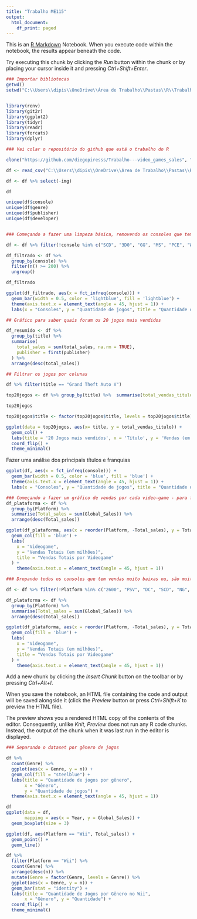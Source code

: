 ```yaml
---
title: "Trabalho ME115"
output:
  html_document:
    df_print: paged
---
```


This is an [R Markdown](http://rmarkdown.rstudio.com) Notebook. When you execute code within the notebook, the results appear beneath the code. 

Try executing this chunk by clicking the *Run* button within the chunk or by placing your cursor inside it and pressing *Ctrl+Shift+Enter*. 
```r
### Importar bibliotecas
getwd()
setwd("C:\\Users\\dipis\\OneDrive\\Área de Trabalho\\Pastas\\R\\Trabalho R")


library(renv)
library(git2r)
library(ggplot2)
library(tidyr)
library(readr)
library(forcats)
library(dplyr)
```

```r
### Vai colar o repositório do github que está o trabalho do R

clone("https://github.com/diegopiresss/Trabalho---video_games_sales", "Trabalho R")
```

```r
df <- read_csv("C:\\Users\\dipis\\OneDrive\\Área de Trabalho\\Pastas\\R\\Trabalho R\\dados_games_a.csv")

df <- df %>% select(-img)

df

unique(df$console)    
unique(df$genre)    
unique(df$publisher)    
unique(df$developer)



```


```r
### Começando a fazer uma limpeza básica, removendo os consoles que tem menos do que 200 jogos

df <- df %>% filter(!console %in% c("SCD", "3D0", "GG", "MS", "PCE", "WW", "2600", "DC", "VC", "GC", "OSX", "And", "All","DSiW"))

df_filtrado <- df %>%
  group_by(console) %>%
  filter(n() >= 200) %>%
  ungroup()

df_filtrado

ggplot(df_filtrado, aes(x = fct_infreq(console))) +
  geom_bar(width = 0.5, color = 'lightblue', fill = 'lightblue') +
  theme(axis.text.x = element_text(angle = 45, hjust = 1)) +
  labs(x = "Consoles", y = "Quantidade de jogos", title = "Quantidade de jogos por plataforma")
```
```r
## Gráfico para saber quais foram os 20 jogos mais vendidos

df_resumido <- df %>%
  group_by(title) %>%
  summarise(
    total_sales = sum(total_sales, na.rm = TRUE),
    publisher = first(publisher)
  ) %>%
  arrange(desc(total_sales))

## Filtrar os jogos por colunas

df %>% filter(title == "Grand Theft Auto V")

top20jogos <- df %>% group_by(title) %>%  summarise(total_vendas_titulo = sum(total_sales, na.rm = TRUE)) %>% arrange(desc(total_vendas_titulo)) %>% head(20)

top20jogos

top20jogos$title <- factor(top20jogos$title, levels = top20jogos$title)

ggplot(data = top20jogos, aes(x= title, y = total_vendas_titulo)) +
  geom_col() +
  labs(title = '20 Jogos mais vendidos', x = 'Título', y = 'Vendas (em milhões)') +
  coord_flip() +
  theme_minimal()

```

Fazer uma análise dos principais títulos e franquias

```r
ggplot(df, aes(x = fct_infreq(console))) +
  geom_bar(width = 0.5, color = 'blue', fill = 'blue') +
  theme(axis.text.x = element_text(angle = 45, hjust = 1)) +
  labs(x = "Consoles", y = "Quantidade de jogos", title = "Quantidade de jogos por plataforma")
```
```r
### Começando a fazer um gráfico de vendas por cada video-game - para focarmos as análises somente para os videogmes que são mais relevantes
df_plataforma <- df %>% 
  group_by(Platform) %>% 
  summarise(Total_sales = sum(Global_Sales)) %>% 
  arrange(desc(Total_sales))

ggplot(df_plataforma, aes(x = reorder(Platform, -Total_sales), y = Total_sales)) +
  geom_col(fill = 'blue') +
  labs(
    x = "Videogame",
    y = "Vendas Totais (em milhões)",
    title = "Vendas Totais por Videogame"
  ) +
    theme(axis.text.x = element_text(angle = 45, hjust = 1))

```

```r
### Dropando todos os consoles que tem vendas muito baixas ou, são muito antigos e poucos conhecidos e relevanes para o mercado de games (essa remoção foi feita tando pela baixa de vendas e pelo conhecimento empírico do grupo sobre video games para dizer que essse consoles não são tão importantes nem relevantes para essa análise.)

df <- df %>% filter(!Platform %in% c("2600", "PSV", "DC", "SCD", "NG", "WS", "TG16", "3DO", "GG", "PCFX", "GEN"))

df_plataforma <- df %>% 
  group_by(Platform) %>% 
  summarise(Total_sales = sum(Global_Sales)) %>% 
  arrange(desc(Total_sales))

ggplot(df_plataforma, aes(x = reorder(Platform, -Total_sales), y = Total_sales)) +
  geom_col(fill = 'blue') +
  labs(
    x = "Videogame",
    y = "Vendas Totais (em milhões)",
    title = "Vendas Totais por Videogame"
  ) +
    theme(axis.text.x = element_text(angle = 45, hjust = 1))
```

Add a new chunk by clicking the *Insert Chunk* button on the toolbar or by pressing *Ctrl+Alt+I*.

When you save the notebook, an HTML file containing the code and output will be saved alongside it (click the *Preview* button or press *Ctrl+Shift+K* to preview the HTML file).

The preview shows you a rendered HTML copy of the contents of the editor. Consequently, unlike *Knit*, *Preview* does not run any R code chunks. Instead, the output of the chunk when it was last run in the editor is displayed.
```r
### Separando o dataset por gênero de jogos

df %>% 
  count(Genre) %>% 
  ggplot(aes(x = Genre, y = n)) +   
  geom_col(fill = "steelblue") +    
  labs(title = "Quantidade de jogos por gênero",
       x = "Gênero",
       y = "Quantidade de jogos") +
  theme(axis.text.x = element_text(angle = 45, hjust = 1))


```


```r
df
ggplot(data = df, 
       mapping = aes(x = Year, y = Global_Sales)) +
  geom_boxplot(size = 3)

ggplot(df, aes(Platform == "Wii", Total_sales)) +
  geom_point() +
  geom_line()
```
```r
df %>% 
  filter(Platform == "Wii") %>% 
  count(Genre) %>% 
  arrange(desc(n)) %>% 
  mutate(Genre = factor(Genre, levels = Genre)) %>% 
  ggplot(aes(x = Genre, y = n)) +
  geom_bar(stat = "identity") +
  labs(title = "Quantidade de Jogos por Gênero no Wii",
       x = "Gênero", y = "Quantidade") +
  coord_flip() +
  theme_minimal()

```


